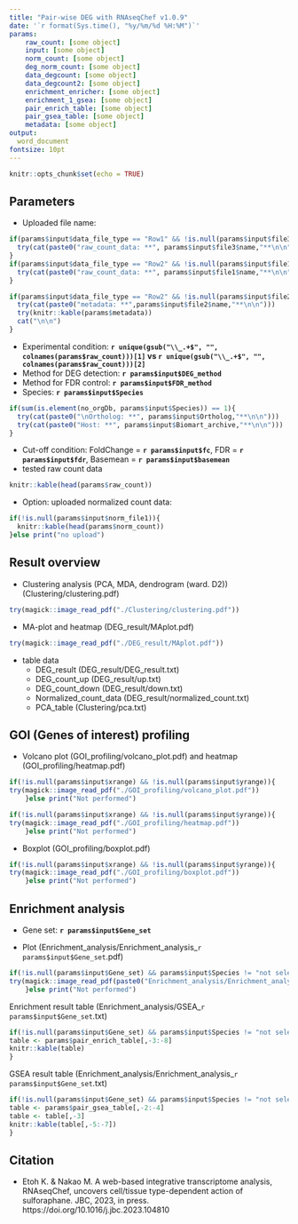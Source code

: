 ```yaml
---
title: "Pair-wise DEG with RNAseqChef v1.0.9"
date: '`r format(Sys.time(), "%y/%m/%d %H:%M")`'
params:
    raw_count: [some object]
    input: [some object]
    norm_count: [some object]
    deg_norm_count: [some object]
    data_degcount: [some object]
    data_degcount2: [some object]
    enrichment_enricher: [some object]
    enrichment_1_gsea: [some object]
    pair_enrich_table: [some object]
    pair_gsea_table: [some object]
    metadata: [some object]
output:
  word_document
fontsize: 10pt
---
```


```r
knitr::opts_chunk$set(echo = TRUE)
```

## Parameters
 - Uploaded file name:
 
```r
if(params$input$data_file_type == "Row1" && !is.null(params$input$file3)) {
  try(cat(paste0("raw_count_data: **", params$input$file3$name,"**\n\n")))
}
if(params$input$data_file_type == "Row2" && !is.null(params$input$file1)) {
  try(cat(paste0("raw_count_data: **", params$input$file1$name,"**\n\n")))
}
```

```r
if(params$input$data_file_type == "Row2" && !is.null(params$input$file2)) {
  try(cat(paste0("metadata: **",params$input$file2$name,"**\n\n")))
  try(knitr::kable(params$metadata))
  cat("\n\n")
}
```
  
 
 - Experimental condition: 
 **`r unique(gsub("\\_.+$", "", colnames(params$raw_count)))[1]` vs `r unique(gsub("\\_.+$", "", colnames(params$raw_count)))[2]`**
 - Method for DEG detection: 
 **`r params$input$DEG_method`**
  - Method for FDR control: 
 **`r params$input$FDR_method`**
 - Species: 
 **`r params$input$Species`**
```r
if(sum(is.element(no_orgDb, params$input$Species)) == 1){
  try(cat(paste0("\nOrtholog: **", params$input$Ortholog,"**\n\n")))
  try(cat(paste0("Host: **", params$input$Biomart_archive,"**\n\n")))
}
```

 - Cut-off condition: 
 FoldChange = **`r params$input$fc`**, FDR = **`r params$input$fdr`**, 
 Basemean = **`r params$input$basemean`**
 - tested raw count data
```r
knitr::kable(head(params$raw_count))
```

 - Option: uploaded normalized count data: 
```r
if(!is.null(params$input$norm_file1)){
  knitr::kable(head(params$norm_count))
}else print("no upload")
```

\newpage

##  Result overview

 - Clustering analysis (PCA, MDA, dendrogram (ward. D2)) (Clustering/clustering.pdf)

```r
try(magick::image_read_pdf("./Clustering/clustering.pdf"))
```

 - MA-plot and heatmap (DEG_result/MAplot.pdf)
 
```r
try(magick::image_read_pdf("./DEG_result/MAplot.pdf"))
```

 - table data
    - DEG_result (DEG_result/DEG_result.txt)
    - DEG_count_up (DEG_result/up.txt)
    - DEG_count_down (DEG_result/down.txt)
    - Normalized_count_data (DEG_result/normalized_count.txt)
    - PCA_table (Clustering/pca.txt)

\newpage

##  GOI (Genes of interest) profiling

 - Volcano plot (GOI_profiling/volcano_plot.pdf) and heatmap (GOI_profiling/heatmap.pdf)

```r
if(!is.null(params$input$xrange) && !is.null(params$input$yrange)){
try(magick::image_read_pdf("./GOI_profiling/volcano_plot.pdf"))
    }else print("Not performed")
```
```r
if(!is.null(params$input$xrange) && !is.null(params$input$yrange)){
try(magick::image_read_pdf("./GOI_profiling/heatmap.pdf"))
    }else print("Not performed")
```

 - Boxplot (GOI_profiling/boxplot.pdf)
 
```r
if(!is.null(params$input$xrange) && !is.null(params$input$yrange)){
try(magick::image_read_pdf("./GOI_profiling/boxplot.pdf"))    
    }else print("Not performed")
```

\newpage

## Enrichment analysis

 - Gene set: 
 **`r params$input$Gene_set`**
 
 - Plot (Enrichment_analysis/Enrichment_analysis_`r params$input$Gene_set`.pdf)
```r
if(!is.null(params$input$Gene_set) && params$input$Species != "not selected"){
try(magick::image_read_pdf(paste0("Enrichment_analysis/Enrichment_analysis_",params$input$Gene_set,".pdf")))      
    }else print("Not performed")
```

Enrichment result table (Enrichment_analysis/GSEA_`r params$input$Gene_set`.txt)

```r
if(!is.null(params$input$Gene_set) && params$input$Species != "not selected"){
table <- params$pair_enrich_table[,-3:-8]
knitr::kable(table)
}
```

GSEA result table (Enrichment_analysis/Enrichment_analysis_`r params$input$Gene_set`.txt)

```r
if(!is.null(params$input$Gene_set) && params$input$Species != "not selected"){
table <- params$pair_gsea_table[,-2:-4]
table <- table[,-3]
knitr::kable(table[,-5:-7])
}
```

\newpage

## Citation

 - Etoh K. & Nakao M. A web-based integrative transcriptome analysis, RNAseqChef, uncovers cell/tissue type-dependent action of sulforaphane. JBC, 2023, in press. https://doi.org/10.1016/j.jbc.2023.104810